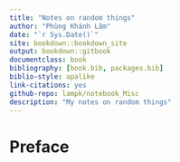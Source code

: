```yaml
--- 
title: "Notes on random things"
author: "Phùng Khánh Lâm"
date: "`r Sys.Date()`"
site: bookdown::bookdown_site
output: bookdown::gitbook
documentclass: book
bibliography: [book.bib, packages.bib]
biblio-style: apalike
link-citations: yes
github-repo: lampk/notebook_Misc
description: "My notes on random things"
---
```


# Preface {-}

